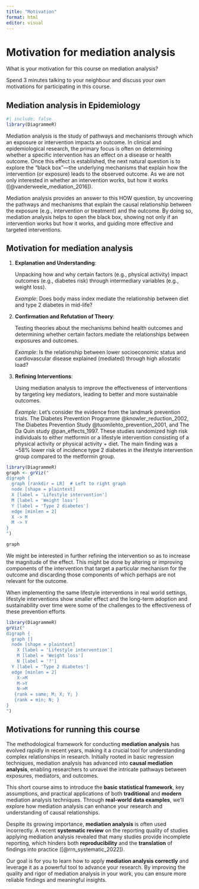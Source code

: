 ```yaml
---
title: "Motivation"
format: html
editor: visual
---
```


# Motivation for mediation analysis

<div>

What is your motivation for this course on mediation analysis?

Spend 3 minutes talking to your neighbour and discuss your own motivations for participating in this course.

</div>

## Mediation analysis in Epidemiology

```r
#| include: false 
library(DiagrammeR)
```

Mediation analysis is the study of pathways and mechanisms through which an exposure or intervention impacts an outcome. In clinical and epidemiological research, the primary focus is often on determining whether a specific intervention has an effect on a disease or health outcome. Once this effect is established, the next natural question is to explore the "black box"—the underlying mechanisms that explain how the intervention (or exposure) leads to the observed outcome. As we are not only interested in whether an intervention works, but how it works (\[\@vanderweele_mediation_2016\]).

Mediation analysis provides an answer to this HOW question, by uncovering the pathways and mechanisms that explain the causal relationship between the exposure (e.g., intervention or treatment) and the outcome. By doing so, mediation analysis helps to open the black box, showing not only if an intervention works but how it works, and guiding more effective and targeted interventions.

## Motivation for mediation analysis

1.  **Explanation and Understanding**:

    Unpacking how and why certain factors (e.g., physical activity) impact outcomes (e.g., diabetes risk) through intermediary variables (e.g., weight loss).

    *Example*: Does body mass index mediate the relationship between diet and type 2 diabetes in mid-life?

2.  **Confirmation and Refutation of Theory**:

    Testing theories about the mechanisms behind health outcomes and determining whether certain factors mediate the relationships between exposures and outcomes.

    *Example*: Is the relationship between lower socioeconomic status and cardiovascular disease explained (mediated) through high allostatic load?

3.  **Refining Interventions**:

    Using mediation analysis to improve the effectiveness of interventions by targeting key mediators, leading to better and more sustainable outcomes.

    *Example*: Let's consider the evidence from the landmark prevention trials. The Diabetes Prevention Programme @knowler_reduction_2002, The Diabetes Prevention Study @tuomilehto_prevention_2001, and The Da Quin study @pan_effects_1997. These studies randomized high risk individuals to either metformin or a lifestyle intervention consisting of a physical activity or physical activity + diet. The main finding was a \~58% lower risk of incidence type 2 diabetes in the lifestyle intervention group compared to the metformin group.

```r
library(DiagrammeR)
graph <- grViz("
digraph {
  graph [rankdir = LR]  # Left to right graph
  node [shape = plaintext] 
  X [label = 'Lifestyle intervention'] 
  M [label = 'Weight loss'] 
  Y [label = 'Type 2 diabetes']
  edge [minlen = 2]
  X -> M
  M -> Y
}
")

graph
```

We might be interested in further refining the intervention so as to increase the magnitude of the effect. This might be done by altering or improving components of the intervention that target a particular mechanism for the outcome and discarding those components of which perhaps are not relevant for the outcome.

When implementing the same lifestyle interventions in real world settings, lifestyle interventions show smaller effect and the long-term adoption and sustainability over time were some of the challenges to the effectiveness of these prevention efforts

```r
library(DiagrammeR)
grViz("
digraph {
  graph []
  node [shape = plaintext]
    X [label = 'Lifestyle intervention']
    M [label = 'Weight loss']
    N [label = '?']
  Y [label = 'Type 2 diabetes']
  edge [minlen = 2]
    X->M
    M->Y
    N->M
   {rank = same; M; X; Y; }
   {rank = min; N; }
}
")
```

## Motivations for running this course

The methodological framework for conducting **mediation analysis** has evolved rapidly in recent years, making it a crucial tool for understanding complex relationships in research. Initially rooted in basic regression techniques, mediation analysis has advanced into **causal mediation analysis**, enabling researchers to unravel the intricate pathways between exposures, mediators, and outcomes.

This short course aims to introduce the **basic statistical framework**, key assumptions, and practical applications of both **traditional** and **modern** mediation analysis techniques. Through **real-world data examples**, we’ll explore how mediation analysis can enhance your research and understanding of causal relationships.

Despite its growing importance, **mediation analysis** is often used incorrectly. A recent **systematic review** on the reporting quality of studies applying mediation analysis revealed that many studies provide incomplete reporting, which hinders both **reproducibility** and the **translation** of findings into practice (\[\@rrn_systematic_2022\]).

Our goal is for you to learn how to apply **mediation analysis correctly** and leverage it as a powerful tool to advance your research. By improving the quality and rigor of mediation analysis in your work, you can ensure more reliable findings and meaningful insights.
